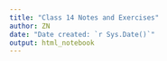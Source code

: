 ```yaml
---
title: "Class 14 Notes and Exercises"
author: ZN
date: "Date created: `r Sys.Date()`"
output: html_notebook
---
```


